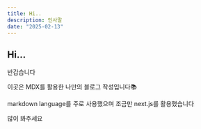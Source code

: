 ```yaml
---
title: Hi..
description: 인사말
date: "2025-02-13"
---
```


## Hi...
반갑습니다

이곳은 MDX를 활용한 나만의 블로그 작성입니다📚

markdown language를 주로 사용했으며 조금만 next.js를 활용했습니다

많이 봐주세요
